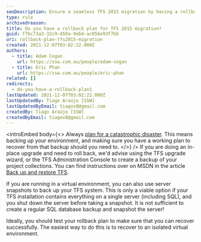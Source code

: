 ```yaml
---
seoDescription: Ensure a seamless TFS 2015 migration by having a rollback plan in place to recover from catastrophic disasters or in-place upgrades.
type: rule
archivedreason:
title: Do you have a rollback plan for TFS 2015 migration?
guid: f7bc73a3-32c9-450a-9eb4-ac056e93f7bb
uri: rollback-plan-tfs2015-migration
created: 2021-12-07T03:02:22.000Z
authors:
  - title: Adam Cogan
    url: https://ssw.com.au/people/adam-cogan
  - title: Eric Phan
    url: https://ssw.com.au/people/eric-phan
related: []
redirects:
  - do-you-have-a-rollback-plan1
lastUpdated: 2021-12-07T03:02:22.000Z
lastUpdatedBy: Tiago Araújo [SSW]
lastUpdatedByEmail: tiagov8@gmail.com
createdBy: Tiago Araújo [SSW]
createdByEmail: tiagov8@gmail.com
---
```


<introEmbed
  body={<>
Always [plan for a catastrophic disaster](/disaster-recovery-plan). This means backing up your environment, and making sure you have a working plan to recover from that backup should you need to.
  </>}
/>
If you are doing an in-place upgrade and need to roll back, we'd advise using the TFS upgrade wizard, or the TFS Administration Console to create a backup of your project collections. You can find instructions over on MSDN in the article [Back up and restore TFS](https://msdn.microsoft.com/en-us/library/bb552295.aspx?WT.mc_id=DOP-MVP-33518).

If you are running in a virtual environment, you can also use server snapshots to back up your TFS system. This is only a viable option if your TFS installation contains everything on a single server (including SQL), and you shut down the server before taking a snapshot. It is not sufficient to create a regular SQL database backup and snapshot the server!

Ideally, you should test your rollback plan to make sure that you can recover successfully. The easiest way to do this is to recover to an isolated virtual environment.
